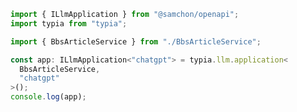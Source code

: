 ```typescript filename="example/src/llm.application.separate.ts" showLineNumbers {11-12}
import { ILlmApplication } from "@samchon/openapi";
import typia from "typia";

import { BbsArticleService } from "./BbsArticleService";

const app: ILlmApplication<"chatgpt"> = typia.llm.application<
  BbsArticleService,
  "chatgpt"
>();
console.log(app);
```